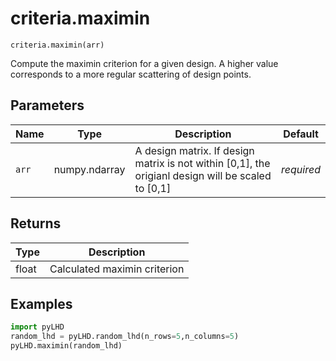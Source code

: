 # criteria.maximin { #pyLHD.criteria.maximin }

`criteria.maximin(arr)`

Compute the maximin criterion for a given design. A higher value corresponds to a more regular scattering of design points.

## Parameters

| Name   | Type          | Description                                                                                        | Default    |
|--------|---------------|----------------------------------------------------------------------------------------------------|------------|
| `arr`  | numpy.ndarray | A design matrix. If design matrix is not within [0,1], the origianl design will be scaled to [0,1] | _required_ |

## Returns

| Type   | Description                  |
|--------|------------------------------|
| float  | Calculated maximin criterion |

## Examples



```python
import pyLHD
random_lhd = pyLHD.random_lhd(n_rows=5,n_columns=5)
pyLHD.maximin(random_lhd)
```